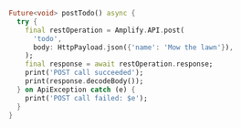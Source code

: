 ```dart
Future<void> postTodo() async {
  try {
    final restOperation = Amplify.API.post(
      'todo',
      body: HttpPayload.json({'name': 'Mow the lawn'}),
    );
    final response = await restOperation.response;
    print('POST call succeeded');
    print(response.decodeBody());
  } on ApiException catch (e) {
    print('POST call failed: $e');
  }
}
```
